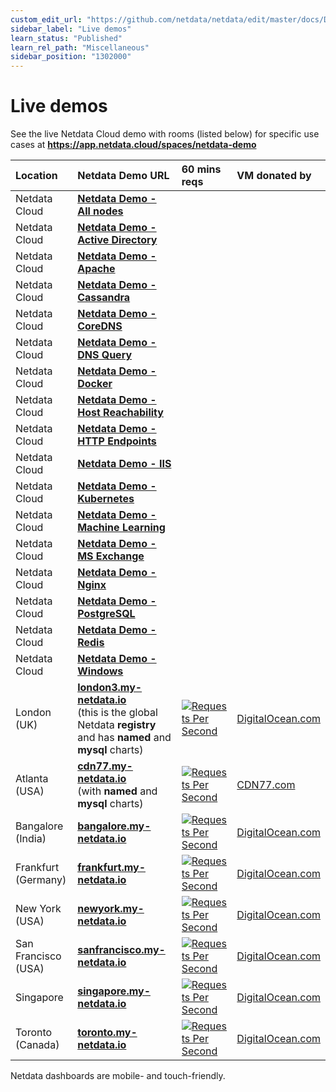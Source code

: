 ```yaml
---
custom_edit_url: "https://github.com/netdata/netdata/edit/master/docs/Demo-Sites.md"
sidebar_label: "Live demos"
learn_status: "Published"
learn_rel_path: "Miscellaneous"
sidebar_position: "1302000"
---
```



# Live demos

See the live Netdata Cloud demo with rooms (listed below) for specific use cases at **https://app.netdata.cloud/spaces/netdata-demo**

| Location            | Netdata Demo URL                                                                                                                              | 60 mins reqs                                                                                                                                                                                                                                                 | VM donated by                                      |
| :------------------ | :-------------------------------------------------------------------------------------------------------------------------------------------- | :------------------------------------------------------------------------------------------------------------------------------------------------------------------------------------------------------------------------------------------------------------| :------------------------------------------------- |
| Netdata Cloud       | **[Netdata Demo - All nodes](https://app.netdata.cloud/spaces/netdata-demo/rooms/all-nodes/overview)** |||
| Netdata Cloud       | **[Netdata Demo - Active Directory](https://app.netdata.cloud/spaces/netdata-demo/rooms/active-directory/overview)** |||
| Netdata Cloud       | **[Netdata Demo - Apache](https://app.netdata.cloud/spaces/netdata-demo/rooms/apache/overview)** |||
| Netdata Cloud       | **[Netdata Demo - Cassandra](https://app.netdata.cloud/spaces/netdata-demo/rooms/cassandra/overview)** |||
| Netdata Cloud       | **[Netdata Demo - CoreDNS](https://app.netdata.cloud/spaces/netdata-demo/rooms/coredns/overview)** |||
| Netdata Cloud       | **[Netdata Demo - DNS Query](https://app.netdata.cloud/spaces/netdata-demo/rooms/dns-query/overview)** |||
| Netdata Cloud       | **[Netdata Demo - Docker](https://app.netdata.cloud/spaces/netdata-demo/rooms/docker/overview)** |||
| Netdata Cloud       | **[Netdata Demo - Host Reachability](https://app.netdata.cloud/spaces/netdata-demo/rooms/host-reachability/overview)** |||
| Netdata Cloud       | **[Netdata Demo - HTTP Endpoints](https://app.netdata.cloud/spaces/netdata-demo/rooms/http-endpoints/overview)** |||
| Netdata Cloud       | **[Netdata Demo - IIS](https://app.netdata.cloud/spaces/netdata-demo/rooms/iis/overview)** |||
| Netdata Cloud       | **[Netdata Demo - Kubernetes](https://app.netdata.cloud/spaces/netdata-demo/rooms/kubernetes/kubernetes)** |||
| Netdata Cloud       | **[Netdata Demo - Machine Learning](https://app.netdata.cloud/spaces/netdata-demo/rooms/machine-learning/overview)** |||
| Netdata Cloud       | **[Netdata Demo - MS Exchange](https://app.netdata.cloud/spaces/netdata-demo/rooms/ms-exchange/overview)** |||
| Netdata Cloud       | **[Netdata Demo - Nginx](https://app.netdata.cloud/spaces/netdata-demo/rooms/nginx/overview)** |||
| Netdata Cloud       | **[Netdata Demo - PostgreSQL](https://app.netdata.cloud/spaces/netdata-demo/rooms/postgresql/overview)** |||
| Netdata Cloud       | **[Netdata Demo - Redis](https://app.netdata.cloud/spaces/netdata-demo/rooms/redis/overview)** |||
| Netdata Cloud       | **[Netdata Demo - Windows](https://app.netdata.cloud/spaces/netdata-demo/rooms/windows/overview)** |||
| London (UK)         | **[london3.my-netdata.io](https://london3.my-netdata.io)**<br/>(this is the global Netdata **registry** and has **named** and **mysql** charts) | [![Requests Per Second](https://london3.my-netdata.io/api/v1/badge.svg?chart=netdata.requests&dimensions=requests&after=-3600&options=unaligned&group=sum&label=reqs&units=empty&value_color=blue&precision=0&v42)](https://london3.my-netdata.io)             | [DigitalOcean.com](https://m.do.co/c/83dc9f941745) |
| Atlanta (USA)       | **[cdn77.my-netdata.io](https://cdn77.my-netdata.io)**<br/>(with **named** and **mysql** charts)                                              | [![Requests Per Second](https://cdn77.my-netdata.io/api/v1/badge.svg?chart=netdata.requests&dimensions=requests&after=-3600&options=unaligned&group=sum&label=reqs&units=empty&value_color=blue&precision=0&v42)](https://cdn77.my-netdata.io)               | [CDN77.com](https://www.cdn77.com/)                |
| Bangalore (India)   | **[bangalore.my-netdata.io](https://bangalore.my-netdata.io)**                                                                                | [![Requests Per Second](https://bangalore.my-netdata.io/api/v1/badge.svg?chart=netdata.requests&dimensions=requests&after=-3600&options=unaligned&group=sum&label=reqs&units=empty&value_color=blue&precision=0&v42)](https://bangalore.my-netdata.io)       | [DigitalOcean.com](https://m.do.co/c/83dc9f941745) |
| Frankfurt (Germany) | **[frankfurt.my-netdata.io](https://frankfurt.my-netdata.io)**                                                                                | [![Requests Per Second](https://frankfurt.my-netdata.io/api/v1/badge.svg?chart=netdata.requests&dimensions=requests&after=-3600&options=unaligned&group=sum&label=reqs&units=empty&value_color=blue&precision=0&v42)](https://frankfurt.my-netdata.io)       | [DigitalOcean.com](https://m.do.co/c/83dc9f941745) |
| New York (USA)      | **[newyork.my-netdata.io](https://newyork.my-netdata.io)**                                                                                    | [![Requests Per Second](https://newyork.my-netdata.io/api/v1/badge.svg?chart=netdata.requests&dimensions=requests&after=-3600&options=unaligned&group=sum&label=reqs&units=empty&value_color=blue&precision=0&v42)](https://newyork.my-netdata.io)           | [DigitalOcean.com](https://m.do.co/c/83dc9f941745) |
| San Francisco (USA) | **[sanfrancisco.my-netdata.io](https://sanfrancisco.my-netdata.io)**                                                                          | [![Requests Per Second](https://sanfrancisco.my-netdata.io/api/v1/badge.svg?chart=netdata.requests&dimensions=requests&after=-3600&options=unaligned&group=sum&label=reqs&units=empty&value_color=blue&precision=0&v42)](https://sanfrancisco.my-netdata.io) | [DigitalOcean.com](https://m.do.co/c/83dc9f941745) |
| Singapore           | **[singapore.my-netdata.io](https://singapore.my-netdata.io)**                                                                                | [![Requests Per Second](https://singapore.my-netdata.io/api/v1/badge.svg?chart=netdata.requests&dimensions=requests&after=-3600&options=unaligned&group=sum&label=reqs&units=empty&value_color=blue&precision=0&v42)](https://singapore.my-netdata.io)       | [DigitalOcean.com](https://m.do.co/c/83dc9f941745) |
| Toronto (Canada)    | **[toronto.my-netdata.io](https://toronto.my-netdata.io)**                                                                                    | [![Requests Per Second](https://toronto.my-netdata.io/api/v1/badge.svg?chart=netdata.requests&dimensions=requests&after=-3600&options=unaligned&group=sum&label=reqs&units=empty&value_color=blue&precision=0&v42)](https://toronto.my-netdata.io)           | [DigitalOcean.com](https://m.do.co/c/83dc9f941745) |

Netdata dashboards are mobile- and touch-friendly.
